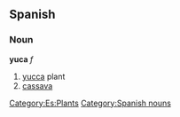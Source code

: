 == Spanish ==
=== Noun ===
'''yuca''' ''f''
# [[yucca]] plant
# [[cassava]]

[[Category:Es:Plants]]
[[Category:Spanish nouns]]